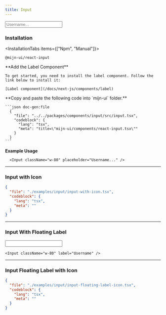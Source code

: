 ```yaml
---
title: Input
---
```



<ComponentPreview>
  <Input className="w-80" placeholder="Username..." />
</ComponentPreview>

### Installation

<InstallationTabs items={["Npm", "Manual"]}>
  <InstallationTabsContent value="Npm">
  ```package-install
  @mijn-ui/react-input
  ```
  </InstallationTabsContent>
  <InstallationTabsContent value="Manual">
  <Steps>
  <Step>
     **Add the Label Component**

    To get started, you need to install the label component. Follow the link below to install it:

    [Label component](/docs/next-js/components/label)

  </Step>

  <Step>
    **Copy and paste the following code into  `mijn-ui` folder.**

    ```json doc-gen:file
      {
        "file": "../../packages/components/input/src/input.tsx",
        "codeblock": {
          "lang": "tsx",
          "meta": "title=\"mijn-ui/components/react-input.tsx\""
        }
      }
    ```
  </Step>
</Steps>
</InstallationTabsContent>
</InstallationTabs>

**Example Usage**

```tsx
  <Input className="w-80" placeholder="Username..." />
```

---

### Input with Icon

<ComponentPreview>
  <InputWithIcon />
</ComponentPreview>

```json doc-gen:file
{
  "file": "./examples/input/input-with-icon.tsx",
  "codeblock": {
    "lang": "tsx",
    "meta": ""
  }
}
```

---

### Input With Floating Label

<ComponentPreview>
  <Input className="w-80" label="Username" />
</ComponentPreview>

```tsx
<Input className="w-80" label="Username" />
```

---

### Input Floating Label with Icon

<ComponentPreview>
  <InputFloatingLabelIcon />
</ComponentPreview>

```json doc-gen:file
{
  "file": "./examples/input/input-floating-label-icon.tsx",
  "codeblock": {
    "lang": "tsx",
    "meta": ""
  }
}
```
